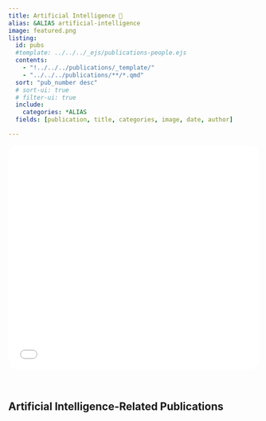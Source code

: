 ```yaml
---
title: Artificial Intelligence 🤖
alias: &ALIAS artificial-intelligence
image: featured.png
listing:
  id: pubs
  #template: ../../../_ejs/publications-people.ejs 
  contents: 
    - "!../../../publications/_template/"
    - "../../../publications/**/*.qmd"
  sort: "pub_number desc"
  # sort-ui: true
  # filter-ui: true
  include: 
    categories: *ALIAS
  fields: [publication, title, categories, image, date, author]

---
```


```{=html}
<iframe src="ai_research_banner.html" width="100%" height="450px" frameborder="0" style="border-radius: 20px; margin-bottom: 2rem;"></iframe>
```

## Artificial Intelligence-Related Publications


:::{#pubs}
:::